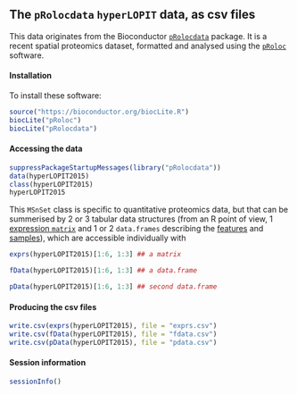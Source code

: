 ## The `pRolocdata` `hyperLOPIT` data, as csv files

This data originates from the Bioconductor
[`pRolocdata`](http://bioconductor.org/packages/release/data/experiment/html/pRolocdata.html)
package. It is a recent spatial proteomics dataset, formatted and
analysed using the
[`pRoloc`](http://bioconductor.org/packages/release/bioc/html/pRoloc.html)
software.

#### Installation

To install these software:

```r
source("https://bioconductor.org/biocLite.R")
biocLite("pRoloc")
biocLite("pRolocdata")
```

#### Accessing the data

```r
suppressPackageStartupMessages(library("pRolocdata"))
data(hyperLOPIT2015)
class(hyperLOPIT2015)
hyperLOPIT2015
```

This `MSnSet` class is specific to quantitative proteomics data, but
that can be summerised by 2 or 3 tabular data structures (from an R
point of view, 1 [expression `matrix`](./exprs.csv) and 1 or 2
`data.frames` describing the [features](./fdata.csv) and
[samples](./pdata.csv)), which are accessible individually with

```r
exprs(hyperLOPIT2015)[1:6, 1:3] ## a matrix
```

```r
fData(hyperLOPIT2015)[1:6, 1:3] ## a data.frame
```

```r
pData(hyperLOPIT2015)[1:6, 1:3] ## second data.frame
```

#### Producing the csv files

```r
write.csv(exprs(hyperLOPIT2015), file = "exprs.csv")
write.csv(fData(hyperLOPIT2015), file = "fdata.csv")
write.csv(pData(hyperLOPIT2015), file = "pdata.csv")
```

#### Session information

```r
sessionInfo()
```
